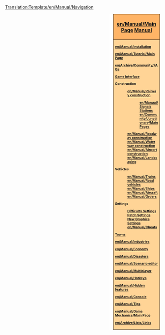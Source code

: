 <noinclude>[[Translation:Template/en/Manual/Navigation]]</noinclude><div style="float:right; padding-left:12px; background:#ffffff;">
<div style="width:140px; border:1px solid #000000; background:#ffb466; padding:5px; -moz-border-radius-topleft:5px; -moz-border-radius-topright:5px; font-size: 12pt;">
<center><strong><font size="3">[[en/Manual/Main Page]] [[en/Manual/Main Page|Manual]]</font></strong></center>
</div>
<div style="width:140px;  border:1px solid black; border-top-width: 0px; background:#ffd496; padding:5px; -moz-border-radius-bottomleft:5px; -moz-border-radius-bottomright:8px; font-size: 8pt;">
<strong>
[[en/Manual/Installation]]

[[en/Manual/Tutorial/Main Page]]

[[en/Archive/Community/FAQ]]s

[[en/Manual/Game interface|Game Interface]]

Construction
:[[en/Manual/Railway construction]]
::[[en/Manual/Signals]]
::[[en/Manual/Railway station|Stations]]
::[[en/Community/Junctionary/Main Page]]s
:[[en/Manual/Roadway construction]]
:[[en/Manual/Waterway construction]]
:[[en/Manual/Airport construction]]
:[[en/Manual/Landscaping]]

Vehicles
:[[en/Manual/Trains]]
:[[en/Manual/Road vehicles]]
:[[en/Manual/Ships]]
:[[en/Manual/Aircraft]]
:[[en/Manual/Orders]]

Settings
:[[en/Archive/Manual/Settings/Difficulty|Difficulty Settings]]
:[[en/Community/Patches/Patches|Patch Settings]]
:[[en/Manual/NewGRF|New Graphics Settings]]
:[[en/Manual/Cheats]]

[[en/Manual/Towns|Towns]]

[[en/Manual/Industries]]

[[en/Manual/Economy]]

[[en/Manual/Disasters]]

[[en/Manual/Scenario editor]]

[[en/Manual/Multiplayer]]

[[en/Manual/Hotkeys]]

[[en/Manual/Hidden features]]

[[en/Manual/Console]]

[[en/Manual/Tips]]

[[en/Manual/Game Mechanics/Main Page]]

[[en/Archive/Lists/Links]]
</strong>
</div>
</div>